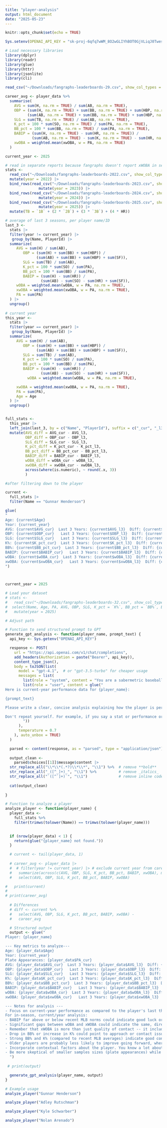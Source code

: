```yaml
---
title: "player-analysis"
output: html_document
date: "2025-05-23"
---
```


```r
knitr::opts_chunk$set(echo = TRUE)

Sys.setenv(OPENAI_API_KEY = "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")

# Load necessary libraries
library(dplyr)
library(readr)
library(glue)
library(httr)
library(jsonlite)
library(cli)
```
```r

read_csv("~/Downloads/fangraphs-leaderboards-29.csv", show_col_types = FALSE) |>

career_avg <- player_data %>%
  summarise(
    AVG = sum(H, na.rm = TRUE) / sum(AB, na.rm = TRUE),
    OBP = (sum(H, na.rm = TRUE) + sum(BB, na.rm = TRUE) + sum(HBP, na.rm = TRUE)) /
          (sum(AB, na.rm = TRUE) + sum(BB, na.rm = TRUE) + sum(HBP, na.rm = TRUE) + sum(SF, na.rm = TRUE)),
    SLG = sum(TB, na.rm = TRUE) / sum(AB, na.rm = TRUE),
    K_pct = 100 * sum(SO, na.rm = TRUE) / sum(PA, na.rm = TRUE),
    BB_pct = 100 * sum(BB, na.rm = TRUE) / sum(PA, na.rm = TRUE),
    BABIP = (sum(H, na.rm = TRUE) - sum(HR, na.rm = TRUE)) /
            (sum(AB, na.rm = TRUE) - sum(K, na.rm = TRUE) - sum(HR, na.rm = TRUE) + sum(SF, na.rm = TRUE)),
    xwOBA = weighted.mean(xwOBA, w = PA, na.rm = TRUE)
  )


```

```r

current_year <- 2025

# read in separate reports because fangraphs doesn't report xWOBA in season-spanning reports
stats <-
  read_csv("~/Downloads/fangraphs-leaderboards-2022.csv", show_col_types = FALSE) |>
  mutate(year = 2022) |>
  bind_rows(read_csv("~/Downloads/fangraphs-leaderboards-2023.csv", show_col_types = FALSE) |>
               mutate(year = 2023)) |>
  bind_rows(read_csv("~/Downloads/fangraphs-leaderboards-2024.csv", show_col_types = FALSE) |>
               mutate(year = 2024)) |>
  bind_rows(read_csv("~/Downloads/fangraphs-leaderboards-2025.csv", show_col_types = FALSE) |>
               mutate(year = 2025)) |>
  mutate(TB = `1B` + (2 * `2B`) + (3 * `3B`) + (4 * HR))

# average of last 3 seasons, per player name/ID
last_3 <- 
  stats |>
  filter(year != current_year) |>
   group_by(Name, PlayerId) |>
  summarize(
     AVG = sum(H) / sum(AB),
        OBP = (sum(H) + sum(BB) + sum(HBP)) /
              (sum(AB) + sum(BB) + sum(HBP) + sum(SF)),
        SLG = sum(TB) / sum(AB),
        K_pct = 100 * sum(SO) / sum(PA),
        BB_pct = 100 * sum(BB) / sum(PA),
        BABIP = (sum(H) - sum(HR)) /
                (sum(AB) - sum(SO) - sum(HR) + sum(SF)),
     wOBA = weighted.mean(wOBA, w = PA, na.rm = TRUE),
     xwOBA = weighted.mean(xwOBA, w = PA, na.rm = TRUE),
     PA = sum(PA)
  ) |>
  ungroup()
  
# current year
this_year <- 
  stats |>
  filter(year == current_year) |>
   group_by(Name, PlayerId) |>
  summarize(
     AVG = sum(H) / sum(AB),
        OBP = (sum(H) + sum(BB) + sum(HBP)) /
              (sum(AB) + sum(BB) + sum(HBP) + sum(SF)),
        SLG = sum(TB) / sum(AB),
        K_pct = 100 * sum(SO) / sum(PA),
        BB_pct = 100 * sum(BB) / sum(PA),
        BABIP = (sum(H) - sum(HR)) /
                (sum(AB) - sum(SO) - sum(HR) + sum(SF)),
          wOBA = weighted.mean(wOBA, w = PA, na.rm = TRUE),

     xwOBA = weighted.mean(xwOBA, w = PA, na.rm = TRUE),
     PA = sum(PA),
     Age = Age
  ) |>
  ungroup()


full_stats <-
  this_year |>
  left_join(last_3, by = c("Name", "PlayerId"), suffix = c("_cur", "_l3")) |>
  mutate(AVG_diff = AVG_cur - AVG_l3,
         OBP_diff = OBP_cur - OBP_l3,
         SLG_diff = SLG_cur - SLG_l3,
         K_pct_diff = K_pct_cur - K_pct_l3,
         BB_pct_diff = BB_pct_cur - BB_pct_l3,
         BABIP_diff = BABIP_cur - BABIP_l3,
         wOBA_diff = wOBA_cur - wOBA_l3,
         xwOBA_diff = xwOBA_cur - xwOBA_l3,
         across(where(is.numeric), ~ round(.x, 3))
         )

#after filtering down to the player

current <-
  full_stats |>
  filter(Name == "Gunnar Henderson")

glue(
"
Age: {current$Age}
Year: {current_year}
AVG: {current$AVG_cur}  Last 3 Years: {current$AVG_l3}  Diff: {current$AVG_diff}
OBP: {current$OBP_cur}   Last 3 Years: {current$OBP_l3}  Diff: {current$OBP_diff}
SLG: {current$SLG_cur}   Last 3 Years: {current$SLG_l3}  Diff: {current$SLG_diff}
K%: {current$K_pct_cur}  Last 3 Years: {current$K_pct_l3}  Diff: {current$K_pct_diff}
BB%: {current$BB_pct_cur}  Last 3 Years: {current$BB_pct_l3}  Diff: {current$BB_pct_diff}
BABIP: {current$BABIP_cur}   Last 3 Years: {current$BABIP_l3}  Diff: {current$BABIP_diff}
wOBA: {current$wOBA_cur}  Last 3 Years: {current$wOBA_l3}  Diff: {current$wOBA_diff}
xwOBA: {current$xwOBA_cur}   Last 3 Years: {current$xwOBA_l3}  Diff: {current$xwOBA_diff}
")

  
```



```r

current_year = 2025

# Load your dataset
# stats <- 
#   read_csv("~/Downloads/fangraphs-leaderboards-32.csv", show_col_types = FALSE) |>
#  select(Name, Age, PA, AVG, OBP, SLG, K_pct = `K%`, BB_pct = `BB%`, BABIP, wOBA, xwOBA) |>
#   mutate(year = 2025)

# Adjust path

# Function to send structured prompt to GPT
generate_gpt_analysis <- function(player_name, prompt_text) {
  api_key <- Sys.getenv("OPENAI_API_KEY")

  response <- POST(
    url = "https://api.openai.com/v1/chat/completions",
    add_headers(Authorization = paste("Bearer", api_key)),
    content_type_json(),
    body = toJSON(list(
      model = "gpt-4.1",  # or "gpt-3.5-turbo" for cheaper usage
      messages = list(
        list(role = "system", content = "You are a sabermetric baseball analyst tasked with understanding both current in-season performance and getting a sense of future performance for the rest of the season."),
        list(role = "user", content = glue("
Here is current-year performance data for {player_name}:

{prompt_text}

Please write a clear, concise analysis explaining how the player is performing this year, what trends stand out, and whether any aspects of the performance appear to be skill- or luck-driven. Start your response with the conclusion/summary takeaways, then underneath, list your evidence for that summary and those conclusions. Incorporate a prediction: will the player improve, decline, or stay the same for the rest of the season? Explain your reasoning.

Don't repeat yourself. For example, if you say a stat or performance or trend is 'lucky', you don't need to say it's 'not unlucky'.
        "))
      ),
      temperature = 0.7
    ), auto_unbox = TRUE)
  )

  parsed <- content(response, as = "parsed", type = "application/json")
  
  output_clean <-
    parsed$choices[[1]]$message$content |>
  str_replace_all("\\*\\*(.*?)\\*\\*", "\\1") %>%  # remove **bold**
  str_replace_all("_([^_]+)_", "\\1") %>%          # remove _italics_
  str_replace_all("`([^`]+)`", "\\1")              # remove inline code
  
  cat(output_clean)
  
}

# Function to analyze a player
analyze_player <- function(player_name) {
  player_data <- 
    full_stats %>%
    filter(trimws(tolower(Name)) == trimws(tolower(player_name)))
 

  if (nrow(player_data) < 1) {
    return(glue("{player_name} not found."))
  }

  # current <- tail(player_data, 1)
  
  # career_avg <- player_data |>
  #  # filter(year != current_year) |> # exclude current year from career avg calc
  #   summarize(across(c(AVG, OBP, SLG, K_pct, BB_pct, BABIP, xwOBA), mean, na.rm = TRUE)) |>
  #   select(AVG, OBP, SLG, K_pct, BB_pct, BABIP, xwOBA)

#   print(current)
#   
# print(career_avg)
  
  # Differences
  # diff <- current %>%
  #   select(AVG, OBP, SLG, K_pct, BB_pct, BABIP, xwOBA) -
  #   career_avg

  # Structured output
  output <- glue("
Player: {player_name}

--- Key metrics to analyze---
Age: {player_data$Age}
Year: {current_year}
Plate Appearances: {player_data$PA_cur}
AVG: {player_data$AVG_cur}  Last 3 Years: {player_data$AVG_l3}  Diff: {player_data$AVG_diff}
OBP: {player_data$OBP_cur}   Last 3 Years: {player_data$OBP_l3}  Diff: {player_data$OBP_diff}
SLG: {player_data$SLG_cur}   Last 3 Years: {player_data$SLG_l3}  Diff: {player_data$SLG_diff}
K%: {player_data$K_pct_cur}  Last 3 Years: {player_data$K_pct_l3}  Diff: {player_data$K_pct_diff}
BB%: {player_data$BB_pct_cur}  Last 3 Years: {player_data$BB_pct_l3}  Diff: {player_data$BB_pct_diff}
BABIP: {player_data$BABIP_cur}   Last 3 Years: {player_data$BABIP_l3}  Diff: {player_data$BABIP_diff}
wOBA: {player_data$wOBA_cur}  Last 3 Years: {player_data$wOBA_l3}  Diff: {player_data$wOBA_diff}
xwOBA: {player_data$xwOBA_cur}   Last 3 Years: {player_data$xwOBA_l3}  Diff: {player_data$xwOBA_diff}

--- Notes for analysis ---
- Focus on current-year performance as compared to the player's last three years, and any differences and what those might mean. 
For in-season, current/year analysis:
- BABIP far above or below recent MLB norms could indicate good luck or poor luck, respectively. 
- Significant gaps between wOBA and xWOBA could indicate the same, directionally.
- Remember that xWOBA is more than just quality of contact -- it includes K and BB rates also.
- Drop in BB% or increase in K% could point to approach or contact issues. These are more core skills as opposed to batted ball luck.
- Strong BB% and K% (compared to recent MLB averages) indicate good control of the strike zone, irrespective of quality of contact or results. Conversely, poor rates indicate a decline in skill.
- Older players are probably less likely to improve going forward, whereas younger players typically get more grace in this regard.
- Incorporate contextual factors about the player. You know a lot about the guys I'm asking analysis for. You don't need to restrict yourself to this data. For example if you know about recent injury history for a guy as reported in the news, you're allowed to incorporate that in your reasoning and analysis.
- Be more skeptical of smaller samples sizes (plate appearances) while more confident in larger ones. A typical MLB season is around 650 PA.
  ")
  
 # print(output)

  generate_gpt_analysis(player_name, output)
}
```

```r
# Example usage
analyze_player("Gunnar Henderson")

analyze_player("Adley Rutschman")

analyze_player("Kyle Schwarber")

analyze_player("Nolan Arenado")

```

